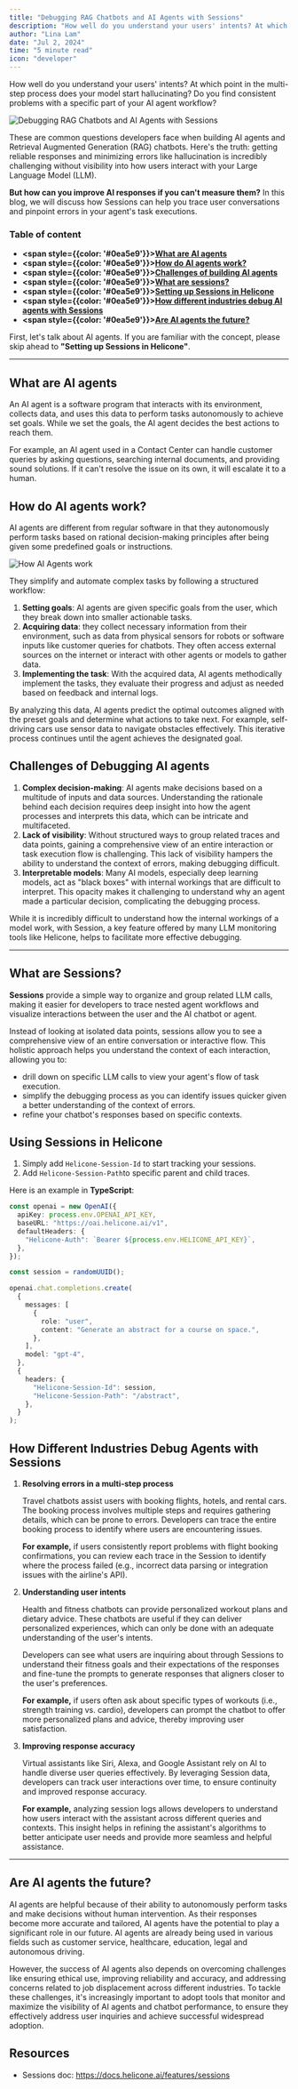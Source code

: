 ```yaml
---
title: "Debugging RAG Chatbots and AI Agents with Sessions"
description: "How well do you understand your users' intents? At which point in the multi-step process does your model start hallucinating? Do you find consistent problems with a specific part of your AI agent workflow?"
author: "Lina Lam"
date: "Jul 2, 2024"
time: "5 minute read"
icon: "developer"
---
```


How well do you understand your users' intents? 
At which point in the multi-step process does your model start hallucinating? 
Do you find consistent problems with a specific part of your AI agent workflow? 

![Debugging RAG Chatbots and AI Agents with Sessions](/static/blog/agent-cover.webp)


These are common questions developers face when building AI agents and Retrieval Augmented Generation (RAG) chatbots. Here's the truth: getting reliable responses and minimizing errors like hallucination is incredibly challenging without visibility into how users interact with your Large Language Model (LLM). 

**But how can you improve AI responses if you can't measure them?** In this blog, we will discuss how Sessions can help you trace user conversations and pinpoint errors in your agent's task executions. 

### Table of content

- **<span style={{color: '#0ea5e9'}}><a href="#what-are-ai-agents">What are AI agents</a></span>**
- **<span style={{color: '#0ea5e9'}}><a href="#how-do-ai-agents-work">How do AI agents work?</a></span>**
- **<span style={{color: '#0ea5e9'}}><a href="#challenges-of-building-ai-agents">Challenges of building AI agents</a></span>**
- **<span style={{color: '#0ea5e9'}}><a href="#what-are-sessions">What are sessions?</a></span>**
- **<span style={{color: '#0ea5e9'}}><a href="#using-sessions-in-helicone">Setting up Sessions in Helicone</a></span>**
- **<span style={{color: '#0ea5e9'}}><a href="#how-different-industries-debug-ai-agents-with-sessions">How different industries debug AI agents with Sessions</a></span>**
- **<span style={{color: '#0ea5e9'}}><a href="#are-ai-agents-the-future">Are AI agents the future?</a></span>**

First, let's talk about AI agents. If you are familiar with the concept, please skip ahead to **"Setting up Sessions in Helicone"**.



---

## What are AI agents

An AI agent is a software program that interacts with its environment, collects data, and uses this data to perform tasks autonomously to achieve set goals. While we set the goals, the AI agent decides the best actions to reach them. 

For example, an AI agent used in a Contact Center can handle customer queries by asking questions, searching internal documents, and providing sound solutions. If it can't resolve the issue on its own, it will escalate it to a human.


## How do AI agents work?

AI agents are different from regular software in that they autonomously perform tasks based on rational decision-making principles after being given some predefined goals or instructions. 

![How AI Agents work](/static/blog/how-agents-work.webp)

They simplify and automate complex tasks by following a structured workflow:  

1. **Setting goals**: AI agents are given specific goals from the user, which they break down into smaller actionable tasks.
2. **Acquiring data**: they collect necessary information from their environment, such as data from physical sensors for robots or software inputs like customer queries for chatbots. They often access external sources on the internet or interact with other agents or models to gather data.
3. **Implementing the task**: With the acquired data, AI agents methodically implement the tasks, they evaluate their progress and adjust as needed based on feedback and internal logs. 

By analyzing this data, AI agents predict the optimal outcomes aligned with the preset goals and determine what actions to take next. For example, self-driving cars use sensor data to navigate obstacles effectively. This iterative process continues until the agent achieves the designated goal. 



## Challenges of Debugging AI agents

1. **Complex decision-making**:
AI agents make decisions based on a multitude of inputs and data sources. Understanding the rationale behind each decision requires deep insight into how the agent processes and interprets this data, which can be intricate and multifaceted.
2. **Lack of visibility**:
Without structured ways to group related traces and data points, gaining a comprehensive view of an entire interaction or task execution flow is challenging. This lack of visibility hampers the ability to understand the context of errors, making debugging difficult.
3. **Interpretable models**:
Many AI models, especially deep learning models, act as "black boxes" with internal workings that are difficult to interpret. This opacity makes it challenging to understand why an agent made a particular decision, complicating the debugging process.

While it is incredibly difficult to understand how the internal workings of a model work, with Session, a key feature offered by many LLM monitoring tools like Helicone, helps to facilitate more effective debugging. 

---

## What are Sessions?

**Sessions** provide a simple way to organize and group related LLM calls, making it easier for developers to trace nested agent workflows and visualize interactions between the user and the AI chatbot or agent. 

Instead of looking at isolated data points, sessions allow you to see a comprehensive view of an entire conversation or interactive flow. This holistic approach helps you understand the context of each interaction, allowing you to: 

- drill down on specific LLM calls to view your agent's flow of task execution.
- simplify the debugging process as you can identify issues quicker given a better understanding of the context of errors.
- refine your chatbot's responses based on specific contexts.

## Using Sessions in Helicone

1. Simply add `Helicone-Session-Id` to start tracking your sessions. 
2. Add `Helicone-Session-Path`to specific parent and child traces. 

Here is an example in **TypeScript**: 

```ts
const openai = new OpenAI({
  apiKey: process.env.OPENAI_API_KEY,
  baseURL: "https://oai.helicone.ai/v1",
  defaultHeaders: {
    "Helicone-Auth": `Bearer ${process.env.HELICONE_API_KEY}`,
  },
});

const session = randomUUID();

openai.chat.completions.create(
  {
    messages: [
      {
        role: "user",
        content: "Generate an abstract for a course on space.",
      },
    ],
    model: "gpt-4",
  },
  {
    headers: {
      "Helicone-Session-Id": session,
      "Helicone-Session-Path": "/abstract",
    },
  }
);
```



## How Different Industries Debug Agents with Sessions

1. **Resolving errors in a multi-step process**
    
    Travel chatbots assist users with booking flights, hotels, and rental cars. The booking process involves multiple steps and requires gathering details, which can be prone to errors. Developers can trace the entire booking process to identify where users are encountering issues.
    
    **For example,** if users consistently report problems with flight booking confirmations, you can review each trace in the Session to identify where the process failed (e.g., incorrect data parsing or integration issues with the airline's API).
    
2. **Understanding user intents**
    
    Health and fitness chatbots can provide personalized workout plans and dietary advice. These chatbots are useful if they can deliver personalized experiences, which can only be done with an adequate understanding of the user's intents. 
    
    Developers can see what users are inquiring about through Sessions to understand their fitness goals and their expectations of the responses and fine-tune the prompts to generate responses that aligners closer to the user's preferences. 
    

    **For example,** if users often ask about specific types of workouts (i.e., strength training vs. cardio), developers can prompt the chatbot to offer more personalized plans and advice, thereby improving user satisfaction.

1. **Improving response accuracy**
    
    Virtual assistants like Siri, Alexa, and Google Assistant rely on AI to handle diverse user queries effectively. By leveraging Session data, developers can track user interactions over time, to ensure continuity and improved response accuracy. 
    
    **For example,** analyzing session logs allows developers to understand how users interact with the assistant across different queries and contexts. This insight helps in refining the assistant's algorithms to better anticipate user needs and provide more seamless and helpful assistance.
    

---

## Are AI agents the future?

AI agents are helpful because of their ability to autonomously perform tasks and make decisions without human intervention. As their responses become more accurate and tailored, AI agents have the potential to play a significant role in our future. AI agents are already being used in various fields such as customer service, healthcare, education, legal and autonomous driving. 

However, the success of AI agents also depends on overcoming challenges like ensuring ethical use, improving reliability and accuracy, and addressing concerns related to job displacement across different industries. To tackle these challenges, it's increasingly important to adopt tools that monitor and maximize the visibility of AI agents and chatbot performance, to ensure they effectively address user inquiries and achieve successful widespread adoption. 

## Resources

- Sessions doc: https://docs.helicone.ai/features/sessions